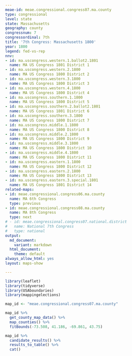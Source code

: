```yaml
---
meae-id: meae.congressional.congress07.ma.county
type: congressional
level: state
state: Massachusetts
geography: county
congressnum: 7
congressordinal: 7th
title: '7th Congress: Massachusetts 1800'
year: 1800
legend: fed-vs-rep
nnv:
- id: ma.uscongress.western.1.ballot2.1801
  name: MA US Congress 1801 District 1
- id: ma.uscongress.western.2.1800
  name: MA US Congress 1800 District 2
- id: ma.uscongress.western.3.1800
  name: MA US Congress 1800 District 3
- id: ma.uscongress.western.4.1800
  name: MA US Congress 1800 District 4
- id: ma.uscongress.southern.1.1800
  name: MA US Congress 1800 District 5
- id: ma.uscongress.southern.2.ballot2.1801
  name: MA US Congress 1801 District 6
- id: ma.uscongress.southern.3.1800
  name: MA US Congress 1800 District 7
- id: ma.uscongress.middle.1.1800
  name: MA US Congress 1800 District 8
- id: ma.uscongress.middle.2.1800
  name: MA US Congress 1800 District 9
- id: ma.uscongress.middle.3.1800
  name: MA US Congress 1800 District 10
- id: ma.uscongress.middle.4.1800
  name: MA US Congress 1800 District 11
- id: ma.uscongress.eastern.1.1800
  name: MA US Congress 1800 District 12
- id: ma.uscongress.eastern.2.1800
  name: MA US Congress 1800 District 13
- id: ma.uscongress.eastern.3.special.1801
  name: MA US Congress 1801 District 14
related-maps:
- id: meae.congressional.congress06.ma.county
  name: MA 6th Congress
  type: previous
- id: meae.congressional.congress08.ma.county
  name: MA 8th Congress
  type: next
# - id: meae.congressional.congress07.national.district
#   name: National 7th Congress
#   type: national
output:
  md_document:
    variant: markdown
  html_document:
    theme: default
always_allow_html: yes
layout: maps-show

---
```


```r
library(leaflet)
library(tidyverse)
library(USAboundaries)
library(mappingelections)

map_id <- "meae.congressional.congress07.ma.county"
```

<div class="map">

```r
map_id %>%
  get_county_map_data() %>%
  map_counties() %>% 
  fitBounds(-73.508, 41.186, -69.861, 43.75)
```

</div>

<div class="results-table">

```r
map_id %>%
  candidate_results() %>%
  results_to_table() %>%
  cat()
```

</div>
